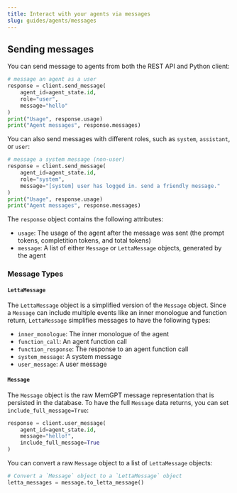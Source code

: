 ```yaml
---
title: Interact with your agents via messages
slug: guides/agents/messages
---
```


## Sending messages
You can send message to agents from both the REST API and Python client:
```python
# message an agent as a user
response = client.send_message(
    agent_id=agent_state.id,
    role="user",
    message="hello"
)
print("Usage", response.usage)
print("Agent messages", response.messages)
```
You can also send messages with different roles, such as `system`, `assistant`, or `user`:
```python
# message a system message (non-user)
response = client.send_message(
    agent_id=agent_state.id,
    role="system",
    message="[system] user has logged in. send a friendly message."
)
print("Usage", response.usage)
print("Agent messages", response.messages)
```
The `response` object contains the following attributes:
* `usage`: The usage of the agent after the message was sent (the prompt tokens, completition tokens, and total tokens)
* `message`: A list of either `Message` or `LettaMessage` objects, generated by the agent


### Message Types

#### `LettaMessage`
The `LettaMessage` object is a simplified version of the `Message` object. Since a `Message` can include multiple events like an inner monologue and function return, `LettaMessage` simplifies messages to have the following types:
* `inner_monologue`: The inner monologue of the agent
* `function_call`: An agent function call
* `function_response`: The response to an agent function call
* `system_message`: A system message
* `user_message`: A user message


#### `Message`
The `Message` object is the raw MemGPT message representation that is persisted in the database. To have the full `Message` data returns, you can set `include_full_message=True`:
```python
response = client.user_message(
    agent_id=agent_state.id,
    message="hello!",
    include_full_message=True
)
```
You can convert a raw `Message` object to a list of `LettaMessage` objects:
```python
# Convert a `Message` object to a `LettaMessage` object
letta_messages = message.to_letta_message()
```
